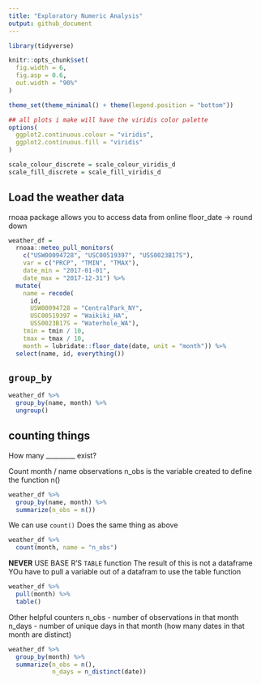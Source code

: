 ```yaml
---
title: "Exploratory Numeric Analysis"
output: github_document
---
```

```r
library(tidyverse)

knitr::opts_chunk$set(
  fig.width = 6,
  fig.asp = 0.6,
  out.width = "90%"
)

theme_set(theme_minimal() + theme(legend.position = "bottom"))

## all plots i make will have the viridis color palette
options(
  ggplot2.continuous.colour = "viridis",
  ggplot2.continuous.fill = "viridis"
)

scale_colour_discrete = scale_colour_viridis_d
scale_fill_discrete = scale_fill_viridis_d

```


## Load the weather data

rnoaa package allows you to access data from online
floor_date -> round down
```r
weather_df = 
  rnoaa::meteo_pull_monitors(
    c("USW00094728", "USC00519397", "USS0023B17S"),
    var = c("PRCP", "TMIN", "TMAX"), 
    date_min = "2017-01-01",
    date_max = "2017-12-31") %>%
  mutate(
    name = recode(
      id, 
      USW00094728 = "CentralPark_NY", 
      USC00519397 = "Waikiki_HA",
      USS0023B17S = "Waterhole_WA"),
    tmin = tmin / 10,
    tmax = tmax / 10,
    month = lubridate::floor_date(date, unit = "month")) %>%
  select(name, id, everything())
```

## `group_by`

```r
weather_df %>% 
  group_by(name, month) %>% 
  ungroup()
```

## counting things
How many _________ exist?

Count month / name observations
n_obs is the variable created to define the function n()
```r
weather_df %>% 
  group_by(name, month) %>% 
  summarize(n_obs = n())
```

We can use `count()`
Does the same thing as above
```r
weather_df %>% 
  count(month, name = "n_obs")
```

 **NEVER** USE BASE R'S `TABLE` function
The result of this is not a dataframe
YOu have to pull a variable out of a datafram to use the table function
```r
weather_df %>% 
  pull(month) %>% 
  table()
```
 
Other helpful counters
n_obs - number of observations in that month
n_days - number of unique days in that month (how many dates in that month are distinct)
```r
weather_df %>% 
  group_by(month) %>% 
  summarize(n_obs = n(),
            n_days = n_distinct(date))
```

